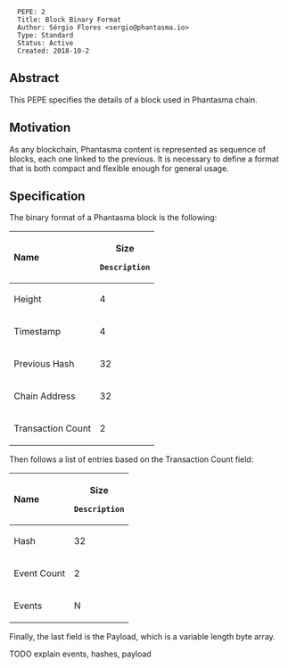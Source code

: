 <pre>
  PEPE: 2
  Title: Block Binary Format
  Author: Sérgio Flores <sergio@phantasma.io>
  Type: Standard
  Status: Active
  Created: 2018-10-2
</pre>

==Abstract==

This PEPE specifies the details of a block used in Phantasma chain.

==Motivation==

As any blockchain, Phantasma content is represented as sequence of blocks, each one linked to the previous. It is necessary to define a format that is both compact and flexible enough for general usage.

==Specification==

The binary format of a Phantasma block is the following:

{|
!style="text-align:left;"| Name
!Size
 Description
|-
|Height
|4
|Heigh of the block.
|-
|Timestamp 
|4
|Unix timestamp of the block.
|-
|Previous Hash 
|32
|Hash of the previous block.
|-
|Chain Address
|32
|Address of the chain where the block was minted.
|-
|Transaction Count
|2
|Number of transaction inside the block.
|}

Then follows a list of entries based on the Transaction Count field:

{|
!style="text-align:left;"| Name
!Size
 Description
|-
|Hash
|32
|Hash of transaction.
|-
|Event Count 
|2
|Amount of events in the transaction.
|-
|Events 
|N
|List of events.
|}

Finally, the last field is the Payload, which is a variable length byte array.

TODO explain events, hashes, payload